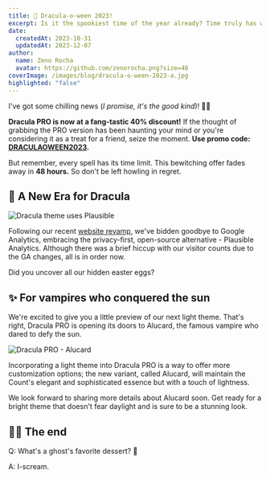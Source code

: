 ```yaml
---
title: 🎃 Dracula-o-ween 2023!
excerpt: Is it the spookiest time of the year already? Time truly has wings!
date:
  createdAt: 2023-10-31
  updatedAt: 2023-12-07
author:
  name: Zeno Rocha
  avatar: https://github.com/zenorocha.png?size=48
coverImage: /images/blog/dracula-o-ween-2023-a.jpg
highlighted: "false"
---
```


I've got some chilling news (_I promise, it's the good kind_)! 🎃👻

**Dracula PRO is now at a fang-tastic 40% discount!** If the thought of grabbing the PRO version has been haunting your mind or you're considering it as a treat for a friend, seize the moment. **Use promo code: [DRACULAOWEEN2023](https://draculatheme.gumroad.com/l/dracula-pro/DRACULAOWEEN2023).**

But remember, every spell has its time limit. This bewitching offer fades away in **48 hours.** So don't be left howling in regret.

## 🦇 A New Era for Dracula

![Dracula theme uses Plausible](/images/blog/dracula-o-ween-2023-b.jpg)

Following our recent [website revamp](https://draculatheme.com/blog/celebrating-10-years-of-dracula), we've bidden goodbye to Google Analytics, embracing the privacy-first, open-source alternative - Plausible Analytics. Although there was a brief hiccup with our visitor counts due to the GA changes, all is in order now.

Did you uncover all our hidden easter eggs?

## ✨ For vampires who conquered the sun

We're excited to give you a little preview of our next light theme. That's right, Dracula PRO is opening its doors to Alucard, the famous vampire who dared to defy the sun.

![Dracula PRO - Alucard](/images/blog/dracula-o-ween-2023-c.jpg)

Incorporating a light theme into Dracula PRO is a way to offer more customization options; the new variant, called Alucard, will maintain the Count's elegant and sophisticated essence but with a touch of lightness.

We look forward to sharing more details about Alucard soon. Get ready for a bright theme that doesn't fear daylight and is sure to be a stunning look.

## 👋🏻 The end

Q: What's a ghost's favorite dessert? 👻

A: I-scream.

